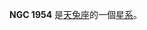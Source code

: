 {{NGCInfoBox|NGCID=NGC 1954|發現者=弗里德里希·威廉·赫歇爾|發現日期=1786年12月14日|其他編號=MCG -2-15-3,NPM1G -14.0248 IRAS05305-1405|曆元=J2000.0|赤經=5時32分48.3秒
|赤緯=-14°3'44"|星座=天兔座|星體=星系|星等=11.8|表面亮度=14|藍等=12.6}}

'''NGC 1954''' 是[[天兔座|天兔座]]的一個[[星系|星系]]。

{{NGCReference|1954}}

{{Catalogs|NGC=1954}}